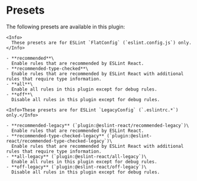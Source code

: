 
# Presets

The following presets are available in this plugin:

<ESLintConfig>

  <Config>

    <Info>
      These presets are for ESLint `FlatConfig` (`eslint.config.js`) only.
    </Info>

    - **recommended**\
      Enable rules that are recommended by ESLint React.
    - **recommended-type-checked**\
      Enable rules that are recommended by ESLint React with additional rules that require type information.
    - **all**\
      Enable all rules in this plugin except for debug rules.
    - **off**\
      Disable all rules in this plugin except for debug rules.

  </Config>

  <Config>

    <Info>These presets are for ESLint `LegacyConfig` (`.eslintrc.*`) only.</Info>

    - **recommended-legacy** (`plugin:@eslint-react/recommended-legacy`)\
      Enable rules that are recommended by ESLint React.
    - **recommended-type-checked-legacy** (`plugin:@eslint-react/recommended-type-checked-legacy`)\
      Enable rules that are recommended by ESLint React with additional rules that require type information.
    - **all-legacy** (`plugin:@eslint-react/all-legacy`)\
      Enable all rules in this plugin except for debug rules.
    - **off-legacy** (`plugin:@eslint-react/off-legacy`)\
      Disable all rules in this plugin except for debug rules.

  </Config>

</ESLintConfig>
